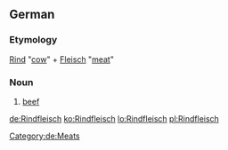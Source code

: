 {{wikipedia|lang=de}}
==German==
===Etymology===
[[Rind]] "[[cow]]" + [[Fleisch]] "[[meat]]"
===Noun===
{{de-noun|g=n|pl=-|genitive=Rindfleischs}}
# [[beef]]
[[Category:de:Meats]]

[[de:Rindfleisch]]
[[ko:Rindfleisch]]
[[lo:Rindfleisch]]
[[pl:Rindfleisch]]